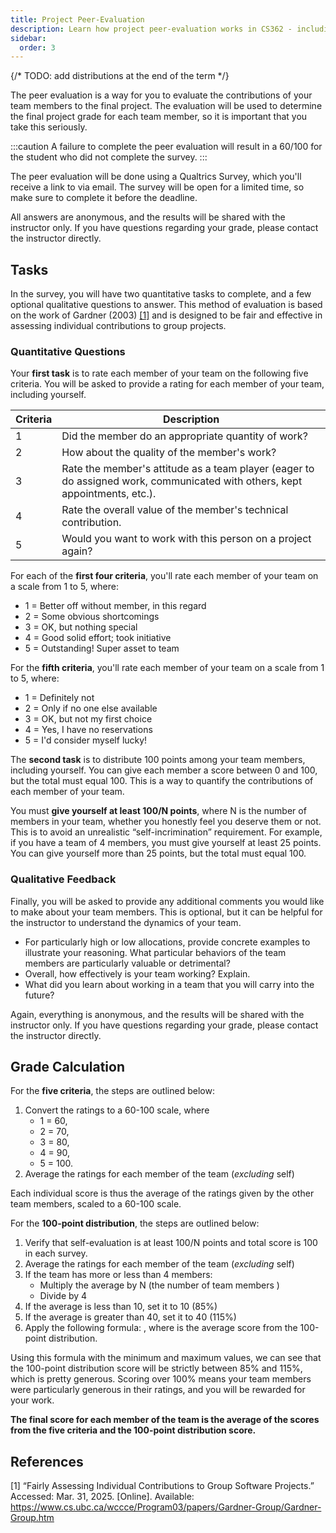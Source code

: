```yaml
---
title: Project Peer-Evaluation
description: Learn how project peer-evaluation works in CS362 - including criteria ratings, point distribution methods, grade calculation formulas, and submission guidelines for fairly assessing individual contributions to team projects.
sidebar:
  order: 3
---
```


{/* TODO: add distributions at the end of the term */}


The peer evaluation is a way for you to evaluate the contributions of your team members to the final project. The evaluation will be used to determine the final project grade for each team member, so it is important that you take this seriously.

:::caution
A failure to complete the peer evaluation will result in a 60/100 for the student who did not complete the survey.
:::

The peer evaluation will be done using a Qualtrics Survey, which you'll receive a link to via email. The survey will be open for a limited time, so make sure to complete it before the deadline.

All answers are anonymous, and the results will be shared with the instructor only. If you have questions regarding your grade, please contact the instructor directly.

## Tasks

In the survey, you will have two quantitative tasks to complete, and a few optional qualitative questions to answer. This method of evaluation is based on the work of Gardner (2003) [[1]](#references) and is designed to be fair and effective in assessing individual contributions to group projects.

### Quantitative Questions

Your **first task** is to rate each member of your team on the following five criteria. You will be asked to provide a rating for each member of your team, including yourself.

| Criteria | Description |
|----------|-------------|
| 1       | Did the member do an appropriate quantity of work? |
| 2       | How about the quality of the member's work? |
| 3       | Rate the member's attitude as a team player (eager to do assigned work, communicated with others, kept appointments, etc.). |
| 4       | Rate the overall value of the member's technical contribution. |
| 5       | Would you want to work with this person on a project again? |

For each of the **first four criteria**, you'll rate each member of your team on a scale from 1 to 5, where:

- 1 = Better off without member, in this regard
- 2 = Some obvious shortcomings
- 3 = OK, but nothing special
- 4 = Good solid effort; took initiative
- 5 = Outstanding! Super asset to team

For the **fifth criteria**, you'll rate each member of your team on a scale from 1 to 5, where:

- 1 = Definitely not
- 2 = Only if no one else available
- 3 = OK, but not my first choice
- 4 = Yes, I have no reservations
- 5 = I'd consider myself lucky!

The **second task** is to distribute 100 points among your team members, including yourself. You can give each member a score between 0 and 100, but the total must equal 100. This is a way to quantify the contributions of each member of your team. 

You must **give yourself at least 100/N points**, where N is the number of members in your team, whether you honestly feel you deserve them or not. This is to avoid an unrealistic “self-incrimination” requirement. For example, if you have a team of 4 members, you must give yourself at least 25 points. You can give yourself more than 25 points, but the total must equal 100. 

### Qualitative Feedback

Finally, you will be asked to provide any additional comments you would like to make about your team members. This is optional, but it can be helpful for the instructor to understand the dynamics of your team.

- For particularly high or low allocations, provide concrete examples to illustrate your reasoning. What particular behaviors of the team members are particularly valuable or detrimental?
- Overall, how effectively is your team working? Explain.
- What did you learn about working in a team that you will carry into the future?

Again, everything is anonymous, and the results will be shared with the instructor only. If you have questions regarding your grade, please contact the instructor directly.

## Grade Calculation

For the **five criteria**, the steps are outlined below:

1. Convert the ratings to a 60-100 scale, where 
    - 1 = 60, 
    - 2 = 70, 
    - 3 = 80, 
    - 4 = 90, 
    - 5 = 100.
2. Average the ratings for each member of the team (*excluding* self)

Each individual score is thus the average of the ratings given by the other team members, scaled to a 60-100 scale. 

For the **100-point distribution**, the steps are outlined below:

1. Verify that self-evaluation is at least 100/N points and total score is 100 in each survey.
2. Average the ratings for each member of the team (*excluding* self)
3. If the team has more or less than 4 members:
    - Multiply the average by N (the number of team members )
    - Divide by 4
4. If the average is less than 10, set it to 10 (85%)
5. If the average is greater than 40, set it to 40 (115%)
6. Apply the following formula: <Latex formula="0.65 + 0.0225\cdot x - 0.00025\cdot x^2"/>, where <Latex formula="x"/> is the average score from the 100-point distribution. 

Using this formula with the minimum and maximum values, we can see that the 100-point distribution score will be strictly between 85% and 115%, which is pretty generous. Scoring over 100% means your team members were particularly generous in their ratings, and you will be rewarded for your work.

**The final score for each member of the team is the average of the scores from the five criteria and the 100-point distribution score.**

## References

[1] “Fairly Assessing Individual Contributions to Group Software Projects.” Accessed: Mar. 31, 2025. [Online]. Available: https://www.cs.ubc.ca/wccce/Program03/papers/Gardner-Group/Gardner-Group.htm
